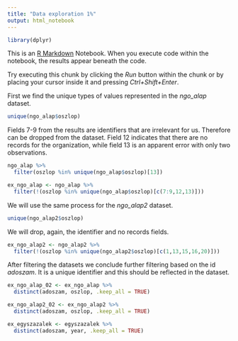 ```yaml
---
title: "Data exploration 1%"
output: html_notebook
---
```


```r
library(dplyr)
```

This is an [R Markdown](http://rmarkdown.rstudio.com) Notebook. When you execute code within the notebook, the results appear beneath the code. 

Try executing this chunk by clicking the *Run* button within the chunk or by placing your cursor inside it and pressing *Ctrl+Shift+Enter*. 

First we find the unique types of values represented in the *ngo_alap* dataset.

```r
unique(ngo_alap$oszlop)
```

Fields 7-9 from the results are identifiers that are irrelevant for us. Therefore can be dropped from the dataset. Field 12 indicates that there are no records for the organization, while field 13 is an apparent error with only two observations.

```r
ngo_alap %>%
  filter(oszlop %in% unique(ngo_alap$oszlop)[13])

ex_ngo_alap <- ngo_alap %>%
  filter(!(oszlop %in% unique(ngo_alap$oszlop)[c(7:9,12,13)]))
```

We will use the same process for the *ngo_alap2* dataset.

```r
unique(ngo_alap2$oszlop)
```

We will drop, again, the identifier and no records fields.

```r
ex_ngo_alap2 <- ngo_alap2 %>%
  filter(!(oszlop %in% unique(ngo_alap2$oszlop)[c(1,13,15,16,20)]))
```

After filtering the datasets we conclude further filtering based on the id *adoszam*. It is a unique identifier and this should be reflected in the dataset.

```r
ex_ngo_alap_02 <- ex_ngo_alap %>%
  distinct(adoszam, oszlop, .keep_all = TRUE)

ex_ngo_alap2_02 <- ex_ngo_alap2 %>%
  distinct(adoszam, oszlop, .keep_all = TRUE)

ex_egyszazalek <- egyszazalek %>%
  distinct(adoszam, year, .keep_all = TRUE)
```
